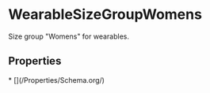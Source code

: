 # WearableSizeGroupWomens

Size group "Womens" for wearables.

## Properties

<Grid>
* [](/Properties/Schema.org/)

</Grid>

